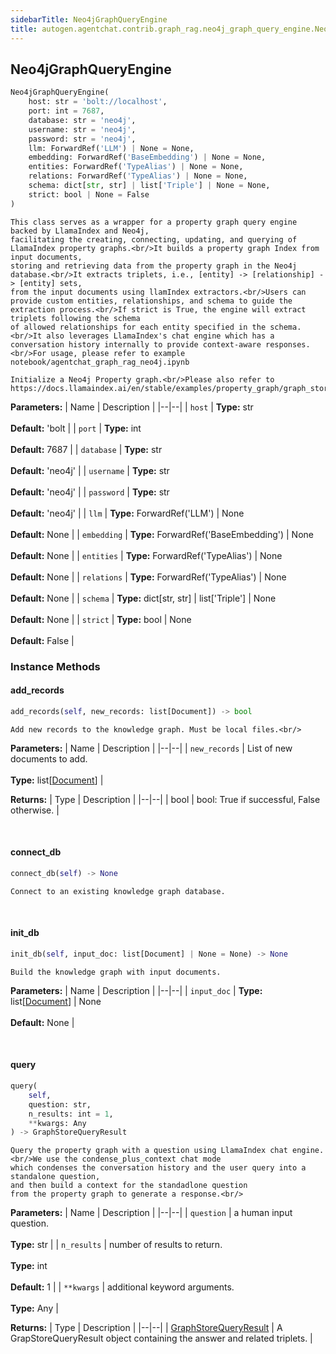 ```yaml
---
sidebarTitle: Neo4jGraphQueryEngine
title: autogen.agentchat.contrib.graph_rag.neo4j_graph_query_engine.Neo4jGraphQueryEngine
---
```

<h2 id="autogen.agentchat.contrib.graph_rag.neo4j_graph_query_engine.Neo4jGraphQueryEngine" class="doc doc-heading">
    <code class="doc-symbol doc-symbol-heading doc-symbol-class"></code>
    <span class="doc doc-object-name doc-class-name">Neo4jGraphQueryEngine</span>
</h2>

```python
Neo4jGraphQueryEngine(
    host: str = 'bolt://localhost',
    port: int = 7687,
    database: str = 'neo4j',
    username: str = 'neo4j',
    password: str = 'neo4j',
    llm: ForwardRef('LLM') | None = None,
    embedding: ForwardRef('BaseEmbedding') | None = None,
    entities: ForwardRef('TypeAlias') | None = None,
    relations: ForwardRef('TypeAlias') | None = None,
    schema: dict[str, str] | list['Triple'] | None = None,
    strict: bool | None = False
)
```

    This class serves as a wrapper for a property graph query engine backed by LlamaIndex and Neo4j,
    facilitating the creating, connecting, updating, and querying of LlamaIndex property graphs.<br/>It builds a property graph Index from input documents,
    storing and retrieving data from the property graph in the Neo4j database.<br/>It extracts triplets, i.e., [entity] -> [relationship] -> [entity] sets,
    from the input documents using llamIndex extractors.<br/>Users can provide custom entities, relationships, and schema to guide the extraction process.<br/>If strict is True, the engine will extract triplets following the schema
    of allowed relationships for each entity specified in the schema.<br/>It also leverages LlamaIndex's chat engine which has a conversation history internally to provide context-aware responses.<br/>For usage, please refer to example notebook/agentchat_graph_rag_neo4j.ipynb
    
    Initialize a Neo4j Property graph.<br/>Please also refer to https://docs.llamaindex.ai/en/stable/examples/property_graph/graph_store/

<b>Parameters:</b>
| Name | Description |
|--|--|
| `host` | **Type:** str<br/><br/>**Default:** 'bolt |
| `port` | **Type:** int<br/><br/>**Default:** 7687 |
| `database` | **Type:** str<br/><br/>**Default:** 'neo4j' |
| `username` | **Type:** str<br/><br/>**Default:** 'neo4j' |
| `password` | **Type:** str<br/><br/>**Default:** 'neo4j' |
| `llm` | **Type:** ForwardRef('LLM') \| None<br/><br/>**Default:** None |
| `embedding` | **Type:** ForwardRef('BaseEmbedding') \| None<br/><br/>**Default:** None |
| `entities` | **Type:** ForwardRef('TypeAlias') \| None<br/><br/>**Default:** None |
| `relations` | **Type:** ForwardRef('TypeAlias') \| None<br/><br/>**Default:** None |
| `schema` | **Type:** dict[str, str] \| list['Triple'] \| None<br/><br/>**Default:** None |
| `strict` | **Type:** bool \| None<br/><br/>**Default:** False |

### Instance Methods

<code class="doc-symbol doc-symbol-heading doc-symbol-method"></code>
#### add_records

```python
add_records(self, new_records: list[Document]) -> bool
```

    Add new records to the knowledge graph. Must be local files.<br/>

<b>Parameters:</b>
| Name | Description |
|--|--|
| `new_records` | List of new documents to add.<br/><br/>**Type:** list[[Document](/docs/api-reference/autogen/agentchat/contrib/graph_rag/document/Document)] |

<b>Returns:</b>
| Type | Description |
|--|--|
| bool | bool: True if successful, False otherwise. |

<br />

<code class="doc-symbol doc-symbol-heading doc-symbol-method"></code>
#### connect_db

```python
connect_db(self) -> None
```

    Connect to an existing knowledge graph database.

<br />

<code class="doc-symbol doc-symbol-heading doc-symbol-method"></code>
#### init_db

```python
init_db(self, input_doc: list[Document] | None = None) -> None
```

    Build the knowledge graph with input documents.

<b>Parameters:</b>
| Name | Description |
|--|--|
| `input_doc` | **Type:** list[[Document](/docs/api-reference/autogen/agentchat/contrib/graph_rag/document/Document)] \| None<br/><br/>**Default:** None |

<br />

<code class="doc-symbol doc-symbol-heading doc-symbol-method"></code>
#### query

```python
query(
    self,
    question: str,
    n_results: int = 1,
    **kwargs: Any
) -> GraphStoreQueryResult
```

    Query the property graph with a question using LlamaIndex chat engine.<br/>We use the condense_plus_context chat mode
    which condenses the conversation history and the user query into a standalone question,
    and then build a context for the standadlone question
    from the property graph to generate a response.<br/>

<b>Parameters:</b>
| Name | Description |
|--|--|
| `question` | a human input question.<br/><br/>**Type:** str |
| `n_results` | number of results to return.<br/><br/>**Type:** int<br/><br/>**Default:** 1 |
| `**kwargs` | additional keyword arguments.<br/><br/>**Type:** Any |

<b>Returns:</b>
| Type | Description |
|--|--|
| [GraphStoreQueryResult](/docs/api-reference/autogen/agentchat/contrib/graph_rag/graph_query_engine/GraphStoreQueryResult) | A GrapStoreQueryResult object containing the answer and related triplets. |

<br />
